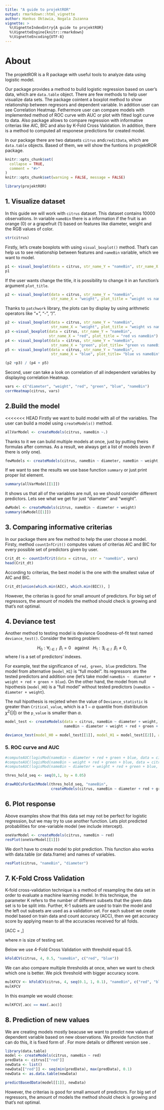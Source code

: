```yaml
---
title: "A guide to projektROR"
output: rmarkdown::html_vignette
author: Hankus Oktawia, Nogala Zuzanna
vignette: >
  %\VignetteIndexEntry{A guide to projektROR}
  %\VignetteEngine{knitr::rmarkdown}
  %\VignetteEncoding{UTF-8}
---
```


# About 

The projektROR is a R package with useful tools to analyze data using logistic model. 

Our package provides a method to build logistic regression based on user's data, which are `data.table` object. There are few methods to help user visualize data sets. The package cointent a boxplot method to show relationship between regresors and dependent variable. In addition user can see Correlation Heatmap. Fethermore user can compare models with implemented method of ROC curve with AUC or plot with fitted logit curve to data. Also package allows to compare regression with informative criterias like AIC, BIC and also by K-Fold Cross Validation. In addition, there is a method to computed all responese predictions for created model. 

In our package there are two datasets `citrus` and`creditData`, which are `data.table` objects. Based of them, we will show the funtions in projektROR package.

```r
knitr::opts_chunk$set(
  collapse = TRUE,
  comment = "#>"
)
knitr::opts_chunk$set(warning = FALSE, message = FALSE) 
```

```r
library(projektROR)
```

## 1. Visualize dataset

In this guide we will work with `citrus` dataset. This dataset contains 10000 observations. In variable `nameBin` there is a information if the fruit is an orange (0) or a grapefruit (1) based on features like diameter, weight and the RGB values of color. 

```r
str(citrus)
```

Firstly, let's create boxplots with using `visual_boxplot()` method. That's can help us to see relationship between features and `nameBin` variable, which we want to model.

```r
p1 <- visual_boxplot(data = citrus, str_name_Y = "nameBin", str_name_X = "diameter")
p1
```

If the user wants change the title, it is possibility to change it in an function's argument `plot_title`. 

```r
p2 <- visual_boxplot(data = citrus, str_name_Y = "nameBin", 
                     str_name_X = "weight", plot_title = "weight vs nameBin")
```


Thanks to `patchwork` library, the plots can by display by using arithmetic operators like "+", "-", "/". 

```r
p2 <- visual_boxplot(data = citrus, str_name_Y = "nameBin", 
                     str_name_X = "weight", plot_title = "weight vs nameBin")
p3 <-visual_boxplot(data = citrus, str_name_Y = "nameBin", 
                    str_name_X = "red", plot_title = "red vs nameBin")
p4 <- visual_boxplot(data = citrus, str_name_Y = "nameBin", 
                     str_name_X = "green", plot_title= "green vs nameBin")
p5 <- visual_boxplot(data = citrus, str_name_Y = "nameBin", 
                     str_name_X = "blue", plot_title= "blue vs nameBin")

(p2 +p3) / (p4 + p5)
```

Second, user can take a look on correlation of all independent variables by displaying correlation Heatmap.

```r
vars <- c("diameter", "weight", "red", "green", "blue", "nameBin")
corrHeatmap(citrus, vars)
```

## 2.Build the model

<<<<<<< HEAD
Firstly we want to build model with all of the variables. The user can build a model using `createModels()` method. 

```r
allVarModel <- createModels(citrus, nameBin ~.)
```

Thanks to it we can bulid multiple models at once, just by putting theirs formulas after commas. As a result, we always get a list of models (even if there is only one).

```r
fewModels <- createModels(citrus, nameBin ~ diameter, nameBin ~ weight, nameBin ~ red)
```

If we want to see the results we use base function `summary` or just print proper list element.

```r
summary(allVarModel[[1]])
```

It shows us that all of the variables are null, so we should consider different predictors. Lets see what we get for just "diameter" and "weight".

```r
dwModel <- createModels(citrus, nameBin ~ diameter + weight)
summary(dwModel[[1]])
```

## 3. Comparing informative criterias 

In our package there are few method to help the user choose a model. Firsty, method `countInfCrit()` computes values of criterias AIC and BIC for every possible set of predictors given by user.

```r
Crit_dt <- countInfCrit(data = citrus, str = "nameBin", vars)
head(Crit_dt)
```

According to criterias, the best model is the one with the smallest value of AIC and BIC.

```r
Crit_dt[union(which.min(AIC), which.min(BIC)), ]
```

However, the criterias is good for small amount of predictors. For big set of regressors, the amount of models the method should check is growing and that's not optimal.

## 4. Deviance test

Another method to testing model is deviance Goodness-of-fit test named `deviance_test()`. Consider the testing problem:

$$H_0: \forall_{i \in I} \ \ \beta_i = 0 \ \ \ \textrm{against} \ \ \ H_1: \exists_{i \in I} \ \ \beta_i \neq 0,$$
where $I$ is a set of predictors' indexes. 

For example, test the significance of `red, green, blue` predictors. The model from alternative (`model_H1`) is "full model". Its regressors are the tested predictors and addition one (let's take model `nameBin ~  diameter + weight + red + green + blue`). On the other hand, the model from null hipothesis  (`model_H0`) is a "full model" without tested predictors (`nameBin ~  diameter + weight`).

The null hipothesis is recjeted when the value of `Deviance_statistic` is greater than `Critical_value`, which is a $1 - \alpha$ quantile from distribiution $\chi^2(|I|)$ or the `p_value` is smaller than $\alpha$.

```r
model_test <- createModels(data = citrus, nameBin ~ diameter + weight, 
                           nameBin ~ diameter + weight + red + green + blue )

deviance_test(model_H0 = model_test[[1]], model_H1 = model_test[[2]], alpha = 0.1)
```

### 5. ROC curve and AUC

```r
#computeAUC(logisMod(nameBin ~ diameter + red + green + blue, data = citrus), "nameBin")
#computeAUC(logisMod(nameBin ~ weight + red + green + blue, data = citrus), "nameBin")
#computeAUC(logisMod(nameBin ~ diameter + weight + red + green + blue, data = citrus), "nameBin")
```

```r
thres_hold_seq <- seq(0,1, by = 0.05)

drawROCsForEachModel(thres_hold_seq, "nameBin", 
                     createModels(citrus, nameBin ~ diameter + red + green + blue)[[1]])
```

## 6. Plot response

Above examples show that this data set may not be perfect for logistic regression, but we may try to use another function. Lets plot predicted probabilities for one-variable model (we include intercept).

```r
oneVarModel <- createModels(citrus, nameBin ~ red) 
resPlot(oneVarModel[[1]])
```

We don't have to create model to plot prediction. This function also works with data.table (or data.frame) and names of variables.

```r
resPlot(citrus, "nameBin", "diameter")
```

## 7. K-Fold Cross Validation

K-fold cross-validation technique is a method of resampling the data set in order to evaluate a machine learning model. In this technique, the parameter K refers to the number of different subsets that the given data set is to be split into. Further, K-1 subsets are used to train the model and the left out subsets are used as a validation set. For each subset we create model based on train data and count accuracy (ACC), then we get accuracy score by applying mean to all the accuracies received for all folds.

\[ACC =  \frac{\sum_{i=1}^n I(y_i - \hat{y}_i)}{n},\]

where $n$ is size of testing set. 

Below we use 4-Fold Cross Validation with threshold equal 0.5. 

```r
kFoldCV(citrus, 4, 0.5, "nameBin", c("red", "blue"))
```

We can also compare multiple thresholds at once, when we want to check which one is better. We pick threshold with bigger accuracy score.

```r
mulKFCV <- kFoldCV(citrus, 4, seq(0.1, 1, 0.1), "nameBin", c("red", "blue"))
mulKFCV
```

In this example we would choose:

```r
mulKFCV[.acc == max(.acc)]
```

## 8. Prediction of new values

We are creating models mostly beacuse we want to predict new values of dependent variable based on new observations. We provide function that can do this, it is fixed form of \code{stats::predict.glm}. For more details or different version see \link[stats]{predict.glm}.


```r
library(data.table)
model <- createModels(citrus, nameBin ~ red)
predData <- citrus[["red"]]
newData <- list()
newData[["red"]] <- seq(min(predData), max(predData), 0.1)
newData <- as.data.table(newData)

predictBasedData(model[[1]], newData)
```

However, the criterias is good for small amount of predictors. For big set of regressors, the amount of models the method should check is growing and that's not optimal.
